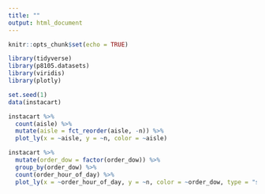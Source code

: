 ```yaml
---
title: ""
output: html_document
---
```


```r
knitr::opts_chunk$set(echo = TRUE)
```

```r
library(tidyverse)
library(p8105.datasets)
library(viridis)
library(plotly)

set.seed(1)
data(instacart)
```

```r
instacart %>% 
  count(aisle) %>%
  mutate(aisle = fct_reorder(aisle, -n)) %>%
  plot_ly(x = ~aisle, y = ~n, color = ~aisle)
```

```r
instacart %>% 
  mutate(order_dow = factor(order_dow)) %>%
  group_by(order_dow) %>%
  count(order_hour_of_day) %>% 
  plot_ly(x = ~order_hour_of_day, y = ~n, color = ~order_dow, type = "scatter", mode = "lines")
```


